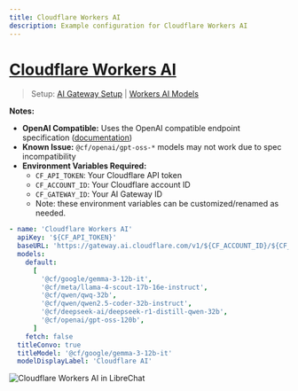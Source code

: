 ```yaml
---
title: Cloudflare Workers AI
description: Example configuration for Cloudflare Workers AI
---
```


# [Cloudflare Workers AI](https://developers.cloudflare.com/ai-gateway/)

> Setup: [AI Gateway Setup](https://developers.cloudflare.com/ai-gateway/get-started/) | [Workers AI Models](https://developers.cloudflare.com/workers-ai/models/)

**Notes:**

- **OpenAI Compatible:** Uses the OpenAI compatible endpoint specification ([documentation](https://developers.cloudflare.com/ai-gateway/providers/workersai/#openai-compatible-endpoints))
- **Known Issue:** `@cf/openai/gpt-oss-*` models may not work due to spec incompatibility
- **Environment Variables Required:**
  - `CF_API_TOKEN`: Your Cloudflare API token
  - `CF_ACCOUNT_ID`: Your Cloudflare account ID
  - `CF_GATEWAY_ID`: Your AI Gateway ID
  - Note: these environment variables can be customized/renamed as needed.

```yaml filename="librechat.yaml"
- name: 'Cloudflare Workers AI'
  apiKey: '${CF_API_TOKEN}'
  baseURL: 'https://gateway.ai.cloudflare.com/v1/${CF_ACCOUNT_ID}/${CF_GATEWAY_ID}/workers-ai/v1'
  models:
    default:
      [
        '@cf/google/gemma-3-12b-it',
        '@cf/meta/llama-4-scout-17b-16e-instruct',
        '@cf/qwen/qwq-32b',
        '@cf/qwen/qwen2.5-coder-32b-instruct',
        '@cf/deepseek-ai/deepseek-r1-distill-qwen-32b',
        '@cf/openai/gpt-oss-120b',
      ]
    fetch: false
  titleConvo: true
  titleModel: '@cf/google/gemma-3-12b-it'
  modelDisplayLabel: 'Cloudflare AI'
```

![Cloudflare Workers AI in LibreChat](https://github.com/user-attachments/assets/722f8ba7-0773-4d8c-b01e-ccac22e0a4ea)
